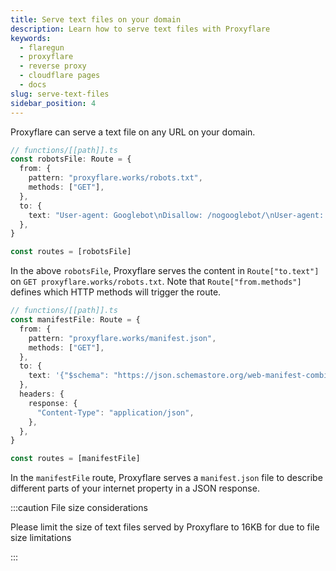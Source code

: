 ```yaml
---
title: Serve text files on your domain
description: Learn how to serve text files with Proxyflare
keywords:
  - flaregun
  - proxyflare
  - reverse proxy
  - cloudflare pages
  - docs
slug: serve-text-files
sidebar_position: 4
---
```


Proxyflare can serve a text file on any URL on your domain.

```ts
// functions/[[path]].ts
const robotsFile: Route = {
  from: {
    pattern: "proxyflare.works/robots.txt",
    methods: ["GET"],
  },
  to: {
    text: "User-agent: Googlebot\nDisallow: /nogooglebot/\nUser-agent: *\nAllow: /\n",
  },
}

const routes = [robotsFile]
```

In the above `robotsFile`, Proxyflare serves the content in `Route["to.text"]` on `GET proxyflare.works/robots.txt`. Note that `Route["from.methods"]` defines which HTTP methods will trigger the route.

```ts
// functions/[[path]].ts
const manifestFile: Route = {
  from: {
    pattern: "proxyflare.works/manifest.json",
    methods: ["GET"],
  },
  to: {
    text: '{"$schema": "https://json.schemastore.org/web-manifest-combined.json", "name": "Proxyflare Works!"}',
  },
  headers: {
    response: {
      "Content-Type": "application/json",
    },
  },
}

const routes = [manifestFile]
```

In the `manifestFile` route, Proxyflare serves a `manifest.json` file to describe different parts of your internet property in a JSON response.

:::caution File size considerations

Please limit the size of text files served by Proxyflare to 16KB for due to file size limitations

:::
